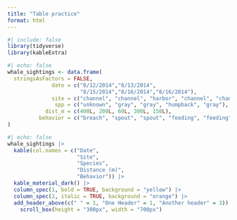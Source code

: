 ```yaml
---
title: "Table practice"
format: html
---
```


```r
#| include: false
library(tidyverse)
library(kableExtra)
```


```r
#| echo: false
whale_sightings <- data.frame(
  stringsAsFactors = FALSE,
              date = c("8/12/2014","8/13/2014",
                       "8/15/2014","8/16/2014","8/16/2014"),
              site = c("channel", "channel", "harbor", "channel", "channel"),
               spp = c("unknown", "gray", "gray", "humpback", "gray"),
            dist_m = c(400L, 200L, 60L, 300L, 150L),
          behavior = c("breach", "spout", "spout", "feeding", "feeding")
)

```

```r
#| echo: false
whale_sightings |> 
  kable(col.names = c("Date", 
                      "Site", 
                      "Species",
                      "Distance (m)", 
                      "Behavior")) |> 
  kable_material_dark() |> 
  column_spec(1, bold = TRUE, background = "yellow") |> 
  column_spec(2, italic = TRUE, background = "orange") |> 
  add_header_above(c(" " = 1, "One Header" = 1, "Another header" = 3)) |> 
    scroll_box(height = "300px", width = "700px")





```


